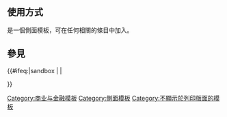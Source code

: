<includeonly><!-- 在這裡加入模板的保護標識 --></includeonly><noinclude>{{Documentation subpage}}</noinclude>
== 使用方式 ==
{{tl|商業}} 是一個側面模板，可在任何相關的條目中加入。

{{collapsible lists option
 |listnames = 主要概念、商業種類
 |example = 
}}

<includeonly>
[[Category:商业与金融模板]]
[[Category:側面模板]]
[[Category:不顯示於列印版面的模板]]
</includeonly>

== 參見 ==

<includeonly>{{#ifeq:{{SUBPAGENAME}}|sandbox | |
<!-- 本行下加入模板的分類，跨維基連結加入Wikidata（參見[[Wikipedia:Wikidata]]） -->

}}</includeonly>